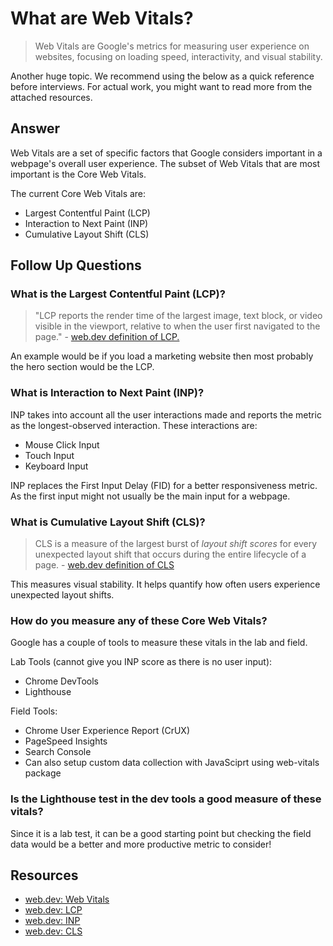 
# What are Web Vitals?

> Web Vitals are Google's metrics for measuring user experience on websites, focusing on loading speed, interactivity, and visual stability.

<Callout type='warning'>
	Another huge topic. We recommend using the below as a quick reference before
	interviews. For actual work, you might want to read more from the attached
	resources.
</Callout>

## Answer

Web Vitals are a set of specific factors that Google considers important in a webpage's overall user experience. The subset of Web Vitals that are most important is the Core Web Vitals.

The current Core Web Vitals are:

- Largest Contentful Paint (LCP)
- Interaction to Next Paint (INP)
- Cumulative Layout Shift (CLS)

## Follow Up Questions

### What is the Largest Contentful Paint (LCP)?

> "LCP reports the render time of the largest image, text block, or video visible in the viewport, relative to when the user first navigated to the page." - [web.dev definition of LCP.](https://web.dev/articles/lcp#what-is-lcp)

An example would be if you load a marketing website then most probably the hero section would be the LCP.

### What is Interaction to Next Paint (INP)?

INP takes into account all the user interactions made and reports the metric as the longest-observed interaction. These interactions are:

- Mouse Click Input
- Touch Input
- Keyboard Input

INP replaces the First Input Delay (FID) for a better responsiveness metric. As the first input might not usually be the main input for a webpage.

### What is Cumulative Layout Shift (CLS)?

> CLS is a measure of the largest burst of _layout shift scores_ for every unexpected layout shift that occurs during the entire lifecycle of a page. - [web.dev definition of CLS](https://web.dev/articles/cls#what-is-cls)

This measures visual stability. It helps quantify how often users experience unexpected layout shifts.

### How do you measure any of these Core Web Vitals?

Google has a couple of tools to measure these vitals in the lab and field.

Lab Tools (cannot give you INP score as there is no user input):

- Chrome DevTools
- Lighthouse

Field Tools:

- Chrome User Experience Report (CrUX)
- PageSpeed Insights
- Search Console
- Can also setup custom data collection with JavaSciprt using web-vitals package

### Is the Lighthouse test in the dev tools a good measure of these vitals?

Since it is a lab test, it can be a good starting point but checking the field data would be a better and more productive metric to consider!

## Resources

- [web.dev: Web Vitals](https://web.dev/articles/vitals)
- [web.dev: LCP](https://web.dev/articles/lcp)
- [web.dev: INP](https://web.dev/articles/inp)
- [web.dev: CLS](https://web.dev/articles/cls)
